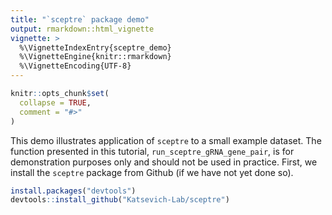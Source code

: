 ```yaml
---
title: "`sceptre` package demo"
output: rmarkdown::html_vignette
vignette: >
  %\VignetteIndexEntry{sceptre_demo}
  %\VignetteEngine{knitr::rmarkdown}
  %\VignetteEncoding{UTF-8}
---
```


```r
knitr::opts_chunk$set(
  collapse = TRUE,
  comment = "#>"
)
```

This demo illustrates application of `sceptre` to a small example dataset. The function presented in this tutorial, `run_sceptre_gRNA_gene_pair`, is for demonstration purposes only and should not be used in practice. First, we install the `sceptre` package from Github (if we have not yet done so).

```r
install.packages("devtools")
devtools::install_github("Katsevich-Lab/sceptre")
```
